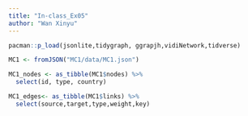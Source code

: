 ```yaml
---
title: "In-class_Ex05"
author: "Wan Xinyu"
---
```


```r
pacman::p_load(jsonlite,tidygraph, ggrapjh,vidiNetwork,tidverse)
```


```r
MC1 <- fromJSON("MC1/data/MC1.json")
```

```r
MC1_nodes <- as_tibble(MC1$nodes) %>%
  select(id, type, country)
```

```r
MC1_edges<- as_tibble(MC1$links) %>%
  select(source,target,type,weight,key)
```